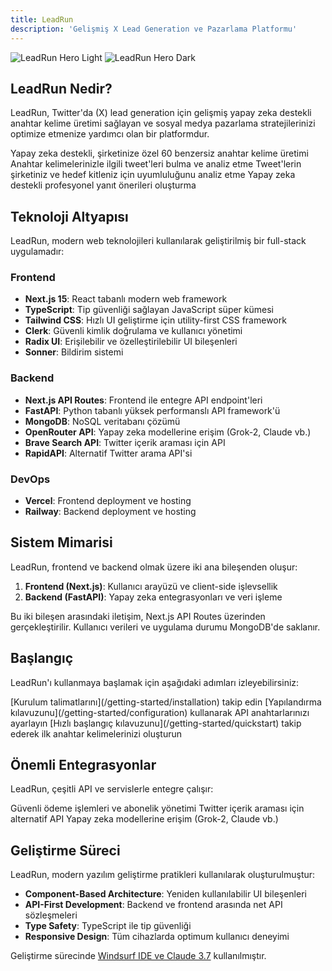 ```yaml
---
title: LeadRun
description: 'Gelişmiş X Lead Generation ve Pazarlama Platformu'
---
```


<img
  className="block dark:hidden"
  src="/images/hero-light.svg"
  alt="LeadRun Hero Light"
/>
<img
  className="hidden dark:block"
  src="/images/hero-dark.svg"
  alt="LeadRun Hero Dark"
/>

## LeadRun Nedir?

LeadRun, Twitter'da (X) lead generation için gelişmiş yapay zeka destekli anahtar kelime üretimi sağlayan ve sosyal medya pazarlama stratejilerinizi optimize etmenize yardımcı olan bir platformdur.

<CardGroup cols={2}>
  <Card
    title="Anahtar Kelime Üretimi"
    icon="key"
    href="/features/keyword-generation"
  >
    Yapay zeka destekli, şirketinize özel 60 benzersiz anahtar kelime üretimi
  </Card>
  <Card
    title="Tweet Arama ve Analiz"
    icon="magnifying-glass"
    href="/features/tweet-search"
  >
    Anahtar kelimelerinizle ilgili tweet'leri bulma ve analiz etme
  </Card>
  <Card
    title="Uyumluluk Analizi"
    icon="chart-line"
    href="/features/compatibility-analysis"
  >
    Tweet'lerin şirketiniz ve hedef kitleniz için uyumluluğunu analiz etme
  </Card>
  <Card
    title="Tweet Yanıtlama"
    icon="reply"
    href="/features/response-generation"
  >
    Yapay zeka destekli profesyonel yanıt önerileri oluşturma
  </Card>
</CardGroup>

## Teknoloji Altyapısı

LeadRun, modern web teknolojileri kullanılarak geliştirilmiş bir full-stack uygulamadır:

### Frontend
- **Next.js 15**: React tabanlı modern web framework
- **TypeScript**: Tip güvenliği sağlayan JavaScript süper kümesi
- **Tailwind CSS**: Hızlı UI geliştirme için utility-first CSS framework
- **Clerk**: Güvenli kimlik doğrulama ve kullanıcı yönetimi
- **Radix UI**: Erişilebilir ve özelleştirilebilir UI bileşenleri
- **Sonner**: Bildirim sistemi

### Backend
- **Next.js API Routes**: Frontend ile entegre API endpoint'leri
- **FastAPI**: Python tabanlı yüksek performanslı API framework'ü
- **MongoDB**: NoSQL veritabanı çözümü
- **OpenRouter API**: Yapay zeka modellerine erişim (Grok-2, Claude vb.)
- **Brave Search API**: Twitter içerik araması için API
- **RapidAPI**: Alternatif Twitter arama API'si

### DevOps
- **Vercel**: Frontend deployment ve hosting
- **Railway**: Backend deployment ve hosting

## Sistem Mimarisi

LeadRun, frontend ve backend olmak üzere iki ana bileşenden oluşur:

1. **Frontend (Next.js)**: Kullanıcı arayüzü ve client-side işlevsellik
2. **Backend (FastAPI)**: Yapay zeka entegrasyonları ve veri işleme

Bu iki bileşen arasındaki iletişim, Next.js API Routes üzerinden gerçekleştirilir. Kullanıcı verileri ve uygulama durumu MongoDB'de saklanır.

## Başlangıç

LeadRun'ı kullanmaya başlamak için aşağıdaki adımları izleyebilirsiniz:

<Steps>
  <Step title="Kurulum">
    [Kurulum talimatlarını](/getting-started/installation) takip edin
  </Step>
  <Step title="Yapılandırma">
    [Yapılandırma kılavuzunu](/getting-started/configuration) kullanarak API anahtarlarınızı ayarlayın
  </Step>
  <Step title="İlk Kullanım">
    [Hızlı başlangıç kılavuzunu](/getting-started/quickstart) takip ederek ilk anahtar kelimelerinizi oluşturun
  </Step>
</Steps>

## Önemli Entegrasyonlar

LeadRun, çeşitli API ve servislerle entegre çalışır:

<CardGroup cols={3}>
  <Card
    title="Stripe Ödemeleri"
    icon="credit-card"
    href="/integrations/stripe-payments"
  >
    Güvenli ödeme işlemleri ve abonelik yönetimi
  </Card>
  <Card
    title="RapidAPI Twitter"
    icon="hashtag"
    href="/integrations/rapidapi-twitter"
  >
    Twitter içerik araması için alternatif API
  </Card>
  <Card
    title="OpenRouter LLM"
    icon="robot"
    href="/integrations/openrouter-llm"
  >
    Yapay zeka modellerine erişim (Grok-2, Claude vb.)
  </Card>
</CardGroup>

## Geliştirme Süreci

LeadRun, modern yazılım geliştirme pratikleri kullanılarak oluşturulmuştur:

- **Component-Based Architecture**: Yeniden kullanılabilir UI bileşenleri
- **API-First Development**: Backend ve frontend arasında net API sözleşmeleri
- **Type Safety**: TypeScript ile tip güvenliği
- **Responsive Design**: Tüm cihazlarda optimum kullanıcı deneyimi

Geliştirme sürecinde [Windsurf IDE ve Claude 3.7](/development/windsurf-claude) kullanılmıştır.

